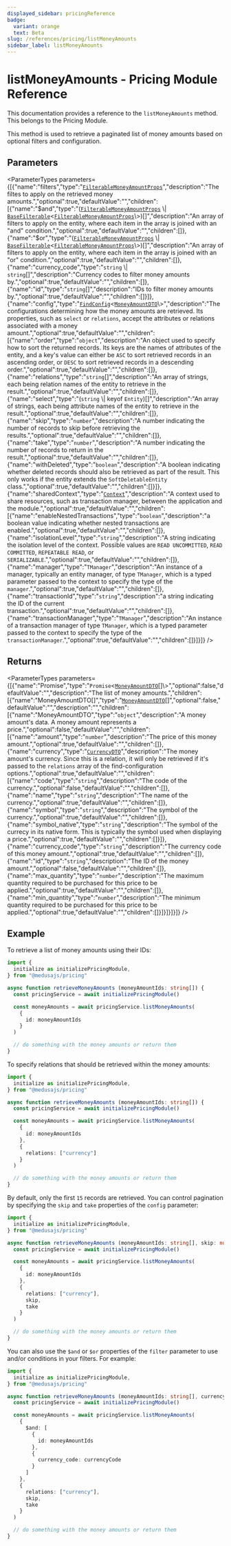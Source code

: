 ```yaml
---
displayed_sidebar: pricingReference
badge:
  variant: orange
  text: Beta
slug: /references/pricing/listMoneyAmounts
sidebar_label: listMoneyAmounts
---
```



# listMoneyAmounts - Pricing Module Reference

This documentation provides a reference to the `listMoneyAmounts` method. This belongs to the Pricing Module.

This method is used to retrieve a paginated list of money amounts based on optional filters and configuration.

## Parameters

<ParameterTypes parameters={[{"name":"filters","type":"[`FilterableMoneyAmountProps`](../../interfaces/FilterableMoneyAmountProps.mdx)","description":"The filtes to apply on the retrieved money amounts.","optional":true,"defaultValue":"","children":[{"name":"$and","type":"([`FilterableMoneyAmountProps`](../../interfaces/FilterableMoneyAmountProps.mdx) \\| [`BaseFilterable`](../../interfaces/BaseFilterable.mdx)<[`FilterableMoneyAmountProps`](../../interfaces/FilterableMoneyAmountProps.mdx)\\>)[]","description":"An array of filters to apply on the entity, where each item in the array is joined with an \"and\" condition.","optional":true,"defaultValue":"","children":[]},{"name":"$or","type":"([`FilterableMoneyAmountProps`](../../interfaces/FilterableMoneyAmountProps.mdx) \\| [`BaseFilterable`](../../interfaces/BaseFilterable.mdx)<[`FilterableMoneyAmountProps`](../../interfaces/FilterableMoneyAmountProps.mdx)\\>)[]","description":"An array of filters to apply on the entity, where each item in the array is joined with an \"or\" condition.","optional":true,"defaultValue":"","children":[]},{"name":"currency_code","type":"`string` \\| `string`[]","description":"Currency codes to filter money amounts by.","optional":true,"defaultValue":"","children":[]},{"name":"id","type":"`string`[]","description":"IDs to filter money amounts by.","optional":true,"defaultValue":"","children":[]}]},{"name":"config","type":"[`FindConfig`](../../interfaces/FindConfig.mdx)<[`MoneyAmountDTO`](../../interfaces/MoneyAmountDTO.mdx)\\>","description":"The configurations determining how the money amounts are retrieved. Its properties, such as `select` or `relations`, accept the attributes or relations associated with a money amount.","optional":true,"defaultValue":"","children":[{"name":"order","type":"`object`","description":"An object used to specify how to sort the returned records. Its keys are the names of attributes of the entity, and a key's value can either be `ASC` to sort retrieved records in an ascending order, or `DESC` to sort retrieved records in a descending order.","optional":true,"defaultValue":"","children":[]},{"name":"relations","type":"`string`[]","description":"An array of strings, each being relation names of the entity to retrieve in the result.","optional":true,"defaultValue":"","children":[]},{"name":"select","type":"(`string` \\| keyof `Entity`)[]","description":"An array of strings, each being attribute names of the entity to retrieve in the result.","optional":true,"defaultValue":"","children":[]},{"name":"skip","type":"`number`","description":"A number indicating the number of records to skip before retrieving the results.","optional":true,"defaultValue":"","children":[]},{"name":"take","type":"`number`","description":"A number indicating the number of records to return in the result.","optional":true,"defaultValue":"","children":[]},{"name":"withDeleted","type":"`boolean`","description":"A boolean indicating whether deleted records should also be retrieved as part of the result. This only works if the entity extends the `SoftDeletableEntity` class.","optional":true,"defaultValue":"","children":[]}]},{"name":"sharedContext","type":"[`Context`](../../interfaces/Context.mdx)","description":"A context used to share resources, such as transaction manager, between the application and the module.","optional":true,"defaultValue":"","children":[{"name":"enableNestedTransactions","type":"`boolean`","description":"a boolean value indicating whether nested transactions are enabled.","optional":true,"defaultValue":"","children":[]},{"name":"isolationLevel","type":"`string`","description":"A string indicating the isolation level of the context. Possible values are `READ UNCOMMITTED`, `READ COMMITTED`, `REPEATABLE READ`, or `SERIALIZABLE`.","optional":true,"defaultValue":"","children":[]},{"name":"manager","type":"`TManager`","description":"An instance of a manager, typically an entity manager, of type `TManager`, which is a typed parameter passed to the context to specify the type of the `manager`.","optional":true,"defaultValue":"","children":[]},{"name":"transactionId","type":"`string`","description":"a string indicating the ID of the current transaction.","optional":true,"defaultValue":"","children":[]},{"name":"transactionManager","type":"`TManager`","description":"An instance of a transaction manager of type `TManager`, which is a typed parameter passed to the context to specify the type of the `transactionManager`.","optional":true,"defaultValue":"","children":[]}]}]} />

## Returns

<ParameterTypes parameters={[{"name":"Promise","type":"`Promise`<[`MoneyAmountDTO`](../../interfaces/MoneyAmountDTO.mdx)[]\\>","optional":false,"defaultValue":"","description":"The list of money amounts.","children":[{"name":"MoneyAmountDTO[]","type":"[`MoneyAmountDTO`](../../interfaces/MoneyAmountDTO.mdx)[]","optional":false,"defaultValue":"","description":"","children":[{"name":"MoneyAmountDTO","type":"`object`","description":"A money amount's data. A money amount represents a price.","optional":false,"defaultValue":"","children":[{"name":"amount","type":"`number`","description":"The price of this money amount.","optional":true,"defaultValue":"","children":[]},{"name":"currency","type":"[`CurrencyDTO`](../../interfaces/CurrencyDTO.mdx)","description":"The money amount's currency. Since this is a relation, it will only be retrieved if it's passed to the `relations` array of the find-configuration options.","optional":true,"defaultValue":"","children":[{"name":"code","type":"`string`","description":"The code of the currency.","optional":false,"defaultValue":"","children":[]},{"name":"name","type":"`string`","description":"The name of the currency.","optional":true,"defaultValue":"","children":[]},{"name":"symbol","type":"`string`","description":"The symbol of the currency.","optional":true,"defaultValue":"","children":[]},{"name":"symbol_native","type":"`string`","description":"The symbol of the currecy in its native form. This is typically the symbol used when displaying a price.","optional":true,"defaultValue":"","children":[]}]},{"name":"currency_code","type":"`string`","description":"The currency code of this money amount.","optional":true,"defaultValue":"","children":[]},{"name":"id","type":"`string`","description":"The ID of the money amount.","optional":false,"defaultValue":"","children":[]},{"name":"max_quantity","type":"`number`","description":"The maximum quantity required to be purchased for this price to be applied.","optional":true,"defaultValue":"","children":[]},{"name":"min_quantity","type":"`number`","description":"The minimum quantity required to be purchased for this price to be applied.","optional":true,"defaultValue":"","children":[]}]}]}]}]} />

## Example

To retrieve a list of money amounts using their IDs:

```ts
import { 
  initialize as initializePricingModule,
} from "@medusajs/pricing"

async function retrieveMoneyAmounts (moneyAmountIds: string[]) {
  const pricingService = await initializePricingModule()

  const moneyAmounts = await pricingService.listMoneyAmounts(
    {
      id: moneyAmountIds
    }
  )

  // do something with the money amounts or return them
}
```

To specify relations that should be retrieved within the money amounts:

```ts
import { 
  initialize as initializePricingModule,
} from "@medusajs/pricing"

async function retrieveMoneyAmounts (moneyAmountIds: string[]) {
  const pricingService = await initializePricingModule()

  const moneyAmounts = await pricingService.listMoneyAmounts(
    {
      id: moneyAmountIds
    },
    {
      relations: ["currency"]
    }
  )

  // do something with the money amounts or return them
}
```

By default, only the first `15` records are retrieved. You can control pagination by specifying the `skip` and `take` properties of the `config` parameter:

```ts
import { 
  initialize as initializePricingModule,
} from "@medusajs/pricing"

async function retrieveMoneyAmounts (moneyAmountIds: string[], skip: number, take: number) {
  const pricingService = await initializePricingModule()

  const moneyAmounts = await pricingService.listMoneyAmounts(
    {
      id: moneyAmountIds
    },
    {
      relations: ["currency"],
      skip,
      take
    }
  )

  // do something with the money amounts or return them
}
```

You can also use the `$and` or `$or` properties of the `filter` parameter to use and/or conditions in your filters. For example:

```ts
import { 
  initialize as initializePricingModule,
} from "@medusajs/pricing"

async function retrieveMoneyAmounts (moneyAmountIds: string[], currencyCode: string[], skip: number, take: number) {
  const pricingService = await initializePricingModule()

  const moneyAmounts = await pricingService.listMoneyAmounts(
    {
      $and: [
        {
          id: moneyAmountIds
        },
        {
          currency_code: currencyCode
        }
      ]
    },
    {
      relations: ["currency"],
      skip,
      take
    }
  )

  // do something with the money amounts or return them
}
```
